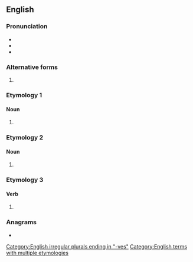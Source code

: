 ==English==

===Pronunciation===
* {{rhymes|iːvz|lang=en}}
* {{IPA|/liːvz/|lang=en}}
* {{audio|en-us-leaves.ogg|Audio (US)|lang=en}}

===Alternative forms===
# {{leafs|lang=en}}

===Etymology 1===

====Noun====
{{head|en|noun plural form}}

# {{plural of|leaf|lang=en}}

===Etymology 2===

====Noun====
{{head|en|noun plural form}}

# {{plural of|leave|lang=en}}

===Etymology 3===

====Verb====
{{head|en|verb form}}

# {{en-third-person singular of|leave}}

===Anagrams===
* {{anagrams|en|a=aeelsv|Veales|salvee|sleave|veales}}

[[Category:English irregular plurals ending in "-ves"]]
[[Category:English terms with multiple etymologies]]